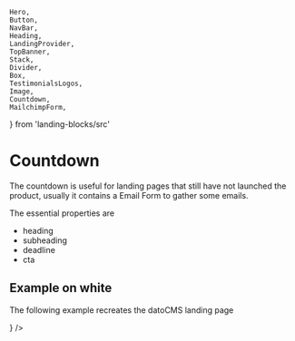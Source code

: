     Hero,
    Button,
    NavBar,
    Heading,
    LandingProvider,
    TopBanner,
    Stack,
    Divider,
    Box,
    TestimonialsLogos,
    Image,
    Countdown,
    MailchimpForm,
} from 'landing-blocks/src'

# Countdown

The countdown is useful for landing pages that still have not launched the product, usually it contains a Email Form to gather some emails.

The essential properties are

-   heading
-   subheading
-   deadline
-   cta

## Example on white

The following example recreates the datoCMS landing page

<Playground iframe>
    <LandingProvider bg='gray.800' primary='#547eff'>
        <Countdown
            dark
            py='60px'
            heading='We will release soon'
            subheading='Check out in a few days'
            deadline={
                new Date(
                    new Date().getTime() + 1000 * 60 * 60 * 24 * 2 + 60 * 3,
                )
            }
            cta={<MailchimpForm dark url='' />}
        />
    </LandingProvider>
</Playground>
